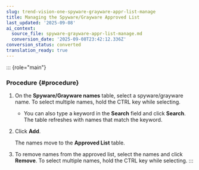 ```yaml
---
slug: trend-vision-one-spyware-grayware-appr-list-manage
title: Managing the Spyware/Grayware Approved List
last_updated: '2025-09-08'
ai_context:
  source_file: spyware-grayware-appr-list-manage.md
  conversion_date: '2025-09-08T23:42:12.336Z'
conversion_status: converted
translation_ready: true
---
```


::: {role="main"}
### Procedure {#procedure}

1.  On the **Spyware/Grayware names** table, select a spyware/grayware name. To select multiple names, hold the <span class="uicontrol keyboard">CTRL</span> key while selecting.

    - You can also type a keyword in the **Search** field and click **Search**. The table refreshes with names that match the keyword.

2.  Click **Add**.

    The names move to the **Approved List** table.

3.  To remove names from the approved list, select the names and click **Remove**. To select multiple names, hold the <span class="uicontrol keyboard">CTRL</span> key while selecting.
:::
